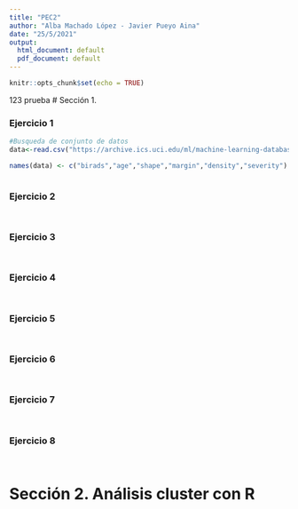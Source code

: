 ```yaml
---
title: "PEC2"
author: "Alba Machado López - Javier Pueyo Aina"
date: "25/5/2021"
output:
  html_document: default
  pdf_document: default
---
```


```r
knitr::opts_chunk$set(echo = TRUE)
```
123 prueba
# Sección 1.

### Ejercicio 1

```r
#Busqueda de conjunto de datos
data<-read.csv("https://archive.ics.uci.edu/ml/machine-learning-databases/mammographic-masses/mammographic_masses.data",stringsAsFactors = FALSE,header=T,sep=",")

names(data) <- c("birads","age","shape","margin","density","severity")
```

```r

```


### Ejercicio 2

```r

```

```r

```

### Ejercicio 3

```r

```

```r

```

### Ejercicio 4

```r

```

```r

```

### Ejercicio 5

```r

```

```r

```

### Ejercicio 6

```r

```

```r

```

### Ejercicio 7

```r

```

```r

```

### Ejercicio 8

```r

```

```r

```


# Sección 2. Análisis cluster con R


```r

```


```r

```

